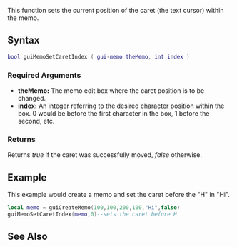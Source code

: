  
{{Client function}}
This function sets the current position of the caret (the text cursor) within the memo.

==Syntax== 
<syntaxhighlight lang="lua">
bool guiMemoSetCaretIndex ( gui-memo theMemo, int index )
</syntaxhighlight> 

===Required Arguments=== 
*'''theMemo:''' The memo edit box where the caret position is to be changed.
*'''index:''' An integer referring to the desired character position within the box. 0 would be before the first character in the box, 1 before the second, etc.

===Returns===
Returns ''true'' if the caret was successfully moved, ''false'' otherwise.

==Example==
This example would create a memo and set the caret before the "H" in "Hi".
<syntaxhighlight lang="lua">local memo = guiCreateMemo(100,100,200,100,"Hi",false)
guiMemoSetCaretIndex(memo,0)--sets the caret before H
</syntaxhighlight>

==See Also==
{{GUI_functions}}